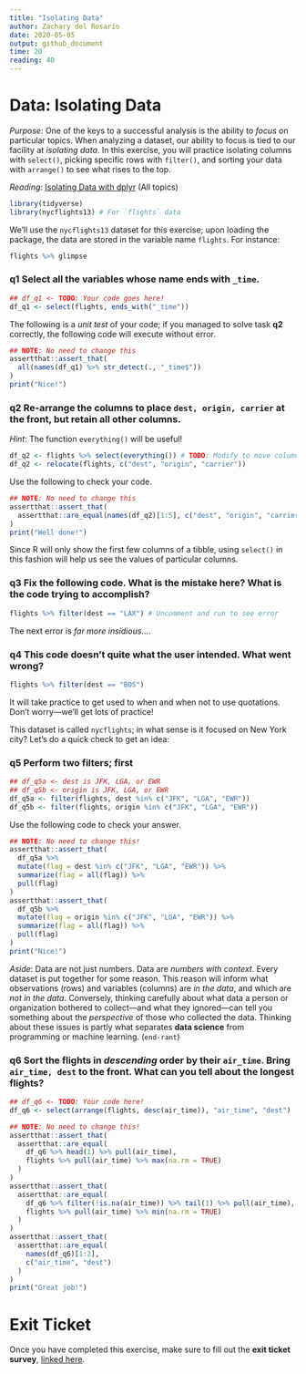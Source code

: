 ```yaml
---
title: "Isolating Data"
author: Zachary del Rosario
date: 2020-05-05
output: github_document
time: 20
reading: 40
---
```


# Data: Isolating Data

*Purpose*: One of the keys to a successful analysis is the ability to
*focus* on particular topics. When analyzing a dataset, our ability to
focus is tied to our facility at *isolating data*. In this exercise, you
will practice isolating columns with `select()`, picking specific rows
with `filter()`, and sorting your data with `arrange()` to see what
rises to the top.

*Reading*: [Isolating Data with
dplyr](https://rstudio.cloud/learn/primers/2.2) (All topics)

```r
library(tidyverse)
library(nycflights13) # For `flights` data
```

We'll use the `nycflights13` dataset for this exercise; upon loading the
package, the data are stored in the variable name `flights`. For
instance:

```r
flights %>% glimpse
```

### **q1** Select all the variables whose name ends with `_time`.

```r
## df_q1 <- TODO: Your code goes here!
df_q1 <- select(flights, ends_with("_time"))
```

The following is a *unit test* of your code; if you managed to solve
task **q2** correctly, the following code will execute without error.

```r
## NOTE: No need to change this
assertthat::assert_that(
  all(names(df_q1) %>% str_detect(., "_time$"))
)
print("Nice!")
```

### **q2** Re-arrange the columns to place `dest, origin, carrier` at the front, but retain all other columns.

*Hint*: The function `everything()` will be useful!

```r
df_q2 <- flights %>% select(everything()) # TODO: Modify to move columns to the front
df_q2 <- relocate(flights, c("dest", "origin", "carrier"))
```

Use the following to check your code.

```r
## NOTE: No need to change this
assertthat::assert_that(
  assertthat::are_equal(names(df_q2)[1:5], c("dest", "origin", "carrier", "year", "month"))
)
print("Well done!")
```

Since R will only show the first few columns of a tibble, using
`select()` in this fashion will help us see the values of particular
columns.

### **q3** Fix the following code. What is the mistake here? What is the code trying to accomplish?

```r
flights %>% filter(dest == "LAX") # Uncomment and run to see error
```

The next error is *far more insidious*....

### **q4** This code doesn't quite what the user intended. What went wrong?

```r
flights %>% filter(dest == "BOS")
```

It will take practice to get used to when and when not to use
quotations. Don't worry---we'll get lots of practice!

This dataset is called `nycflights`; in what sense is it focused on New
York city? Let's do a quick check to get an idea:

### **q5** Perform **two** filters; first

```r
## df_q5a <- dest is JFK, LGA, or EWR
## df_q5b <- origin is JFK, LGA, or EWR
df_q5a <- filter(flights, dest %in% c("JFK", "LGA", "EWR"))
df_q5b <- filter(flights, origin %in% c("JFK", "LGA", "EWR"))
```

Use the following code to check your answer.

```r
## NOTE: No need to change this!
assertthat::assert_that(
  df_q5a %>%
  mutate(flag = dest %in% c("JFK", "LGA", "EWR")) %>%
  summarize(flag = all(flag)) %>%
  pull(flag)
)
assertthat::assert_that(
  df_q5b %>%
  mutate(flag = origin %in% c("JFK", "LGA", "EWR")) %>%
  summarize(flag = all(flag)) %>%
  pull(flag)
)
print("Nice!")
```

*Aside*: Data are not just numbers. Data are *numbers with context*.
Every dataset is put together for some reason. This reason will inform
what observations (rows) and variables (columns) are *in the data*, and
which are *not in the data*. Conversely, thinking carefully about what
data a person or organization bothered to collect---and what they
ignored---can tell you something about the *perspective* of those who
collected the data. Thinking about these issues is partly what separates
**data science** from programming or machine learning. (`end-rant`)

### **q6** Sort the flights in *descending* order by their `air_time`. Bring `air_time, dest` to the front. What can you tell about the longest flights?

```r
## df_q6 <- TODO: Your code here!
df_q6 <- select(arrange(flights, desc(air_time)), "air_time", "dest")
```

```r
## NOTE: No need to change this!
assertthat::assert_that(
  assertthat::are_equal(
    df_q6 %>% head(1) %>% pull(air_time),
    flights %>% pull(air_time) %>% max(na.rm = TRUE)
  )
)
assertthat::assert_that(
  assertthat::are_equal(
    df_q6 %>% filter(!is.na(air_time)) %>% tail(1) %>% pull(air_time),
    flights %>% pull(air_time) %>% min(na.rm = TRUE)
  )
)
assertthat::assert_that(
  assertthat::are_equal(
    names(df_q6)[1:2],
    c("air_time", "dest")
  )
)
print("Great job!")
```

<!-- include-exit-ticket -->

# Exit Ticket

<!-- -------------------------------------------------- -->

Once you have completed this exercise, make sure to fill out the **exit
ticket survey**, [linked
here](https://docs.google.com/forms/d/e/1FAIpQLSeuq2LFIwWcm05e8-JU84A3irdEL7JkXhMq5Xtoalib36LFHw/viewform?usp=pp_url&entry.693978880=e-data01-isolate-assignment.Rmd).

